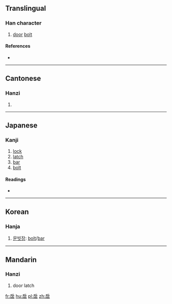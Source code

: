==Translingual==

===Han character===
{{Han char|rn=63|rad=戶|as=05|sn=9|four=7226<sub>1</sub>|canj=竹尸卜口 (HSYR), 戈尸卜口 (ISYR)}}

# [[door]] [[bolt]]

====References====
* {{Han ref|kx=0416.020|dkj=11726|dj=0761.020|hdz=32261.080|uh=6242|ud=25154|bh=CED2|bd=52946}}

----

==Cantonese==

===Hanzi===
{{yue-hanzi|jyut=[[dim3]]|y=dim3}}

# {{defn|lang=yue|sort=戶05}}

----

==Japanese==

===Kanji===
{{ja-kanji|grade=|rs=戶05}}

# [[lock]]
# [[latch]]
# [[bar]]
# [[bolt]]

====Readings====
* {{ja-readings|on=[[てん]] (ten), [[でん]] (den)|kun=[[かんぬき]] (kannuki)}}

----

==Korean==

===Hanja===
{{ko-hanja|hangeul=[[점]]|eumhun=|rv=jeom|mr=chŏm|y=cem}}

# [[문빗장]]: [[bolt]]/[[bar]]

----

==Mandarin==

===Hanzi===
{{cmn-hanzi|pin=[[diàn]] ([[dian4]]), [[jiǒng]] ([[jiong3]])|wg=tien<sup>4</sup>, chiung<sup>3</sup>}}

# door latch

[[fr:扂]]
[[hu:扂]]
[[pl:扂]]
[[zh:扂]]